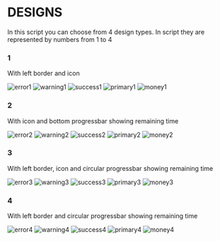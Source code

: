 # DESIGNS

In this script you can choose from 4 design types. In script they are represented by numbers from 1 to 4

### 1

With left border and icon

<img src="/static/vzn-notify/design1/error1.png" alt="error1" />
<img src="/static/vzn-notify/design1/warning1.png" alt="warning1" />
<img src="/static/vzn-notify/design1/success1.png" alt="success1" />
<img src="/static/vzn-notify/design1/primary1.png" alt="primary1" />
<img src="/static/vzn-notify/design1/money1.png" alt="money1" />

### 2

With icon and bottom progressbar showing remaining time

<img src="/static/vzn-notify/design2/error2.png" alt="error2" />
<img src="/static/vzn-notify/design2/warning2.png" alt="warning2" />
<img src="/static/vzn-notify/design2/success2.png" alt="success2" />
<img src="/static/vzn-notify/design2/primary2.png" alt="primary2" />
<img src="/static/vzn-notify/design2/money2.png" alt="money2" />

### 3

With left border, icon and circular progressbar showing remaining time

<img src="/static/vzn-notify/design3/error3.png" alt="error3" />
<img src="/static/vzn-notify/design3/warning3.png" alt="warning3" />
<img src="/static/vzn-notify/design3/success3.png" alt="success3" />
<img src="/static/vzn-notify/design3/primary3.png" alt="primary3" />
<img src="/static/vzn-notify/design3/money3.png" alt="money3" />

### 4

With left border and circular progressbar showing remaining time

<img src="/static/vzn-notify/design4/error4.png" alt="error4" />
<img src="/static/vzn-notify/design4/warning4.png" alt="warning4" />
<img src="/static/vzn-notify/design4/success4.png" alt="success4" />
<img src="/static/vzn-notify/design4/primary4.png" alt="primary4" />
<img src="/static/vzn-notify/design4/money4.png" alt="money4" />
